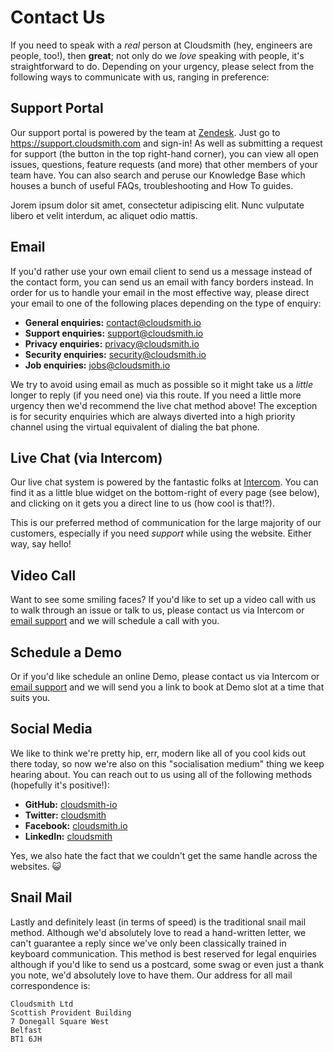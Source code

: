 
# Contact Us

If you need to speak with a _real_ person at Cloudsmith (hey, engineers are people, too!), then **great**; not only do we _love_ speaking with people, it's straightforward to do.  Depending on your urgency, please select from the following ways to communicate with us, ranging in preference:

## Support Portal

Our support portal is powered by the team at [Zendesk](https://zendesk.com). Just go to https://support.cloudsmith.com and sign-in! As well as submitting a request for support (the button in the top right-hand corner), you can view all open issues, questions, feature requests (and more) that other members of your team have.  You can also search and peruse our Knowledge Base which houses a bunch of useful FAQs, troubleshooting and How To guides.

<BlockImage
  variant="base"
  src="https://files.readme.io/4c0d0b4-image.png"
  width={321}
  height={396}
  alt="Edit provider settings">
</BlockImage>

<BlockImage
  variant="base"
  src="/temp/edit-provider-settings.png"
  width={321}
  height={396}
  alt="Edit provider settings">
  Jorem ipsum dolor sit amet, consectetur adipiscing elit. Nunc vulputate libero et velit interdum, ac aliquet
  odio mattis.
</BlockImage>

## Email  

If you'd rather use your own email client to send us a message instead of the contact form, you can send us an email with fancy borders instead.  In order for us to handle your email in the most effective way, please direct your email to one of the following places depending on the type of enquiry:

- **General enquiries:** [contact@cloudsmith.io](mailto:contact@cloudsmith.io)
- **Support enquiries:** [support@cloudsmith.io](mailto:support@cloudsmith.io)
- **Privacy enquiries:** [privacy@cloudsmith.io](mailto:privacy@cloudsmith.io)
- **Security enquiries:**  [security@cloudsmith.io](mailto:security@cloudsmith.io)
- **Job enquiries:**  [jobs@cloudsmith.io](mailto:jobs@cloudsmith.io)

We try to avoid using email as much as possible so it might take us a _little_ longer to reply (if you need one) via this route.  If you need a little more urgency then we'd recommend the live chat method above!  The exception is for security enquiries which are always diverted into a high priority channel using the virtual equivalent of dialing the bat phone.

## Live Chat (via Intercom)

Our live chat system is powered by the fantastic folks at [Intercom](https://www.intercom.com/).  You can find it as a little blue widget on the bottom-right of every page (see below), and clicking on it gets you a direct line to us (how cool is that!?).

This is our preferred method of communication for the large majority of our customers, especially if you need _support_ while using the website.  Either way, say hello!


## Video Call

Want to see some smiling faces? If you'd like to set up a video call with us to walk through an issue or talk to us, please contact us via Intercom or [email support](mailto:support@cloudsmith.io) and we will schedule a call with you.

## Schedule a Demo

Or if you'd like schedule an online Demo, please contact us via Intercom or [email support](mailto:support@cloudsmith.io) and we will send you a link to book at Demo slot at a time that suits you.

## Social Media

We like to think we're pretty hip, err, modern like all of you cool kids out there today, so now we're also on this "socialisation medium" thing we keep hearing about.  You can reach out to us using all of the following methods (hopefully it's positive!):

- **GitHub:** [cloudsmith-io](https://github.com/cloudsmith-io)
- **Twitter:** [cloudsmith](https://twitter.com/cloudsmith)
- **Facebook:** [cloudsmith.io](https://facebook.com/cloudsmith.io)
- **LinkedIn:** [cloudsmith](https://www.linkedin.com/company/cloudsmith/)

Yes, we also hate the fact that we couldn't get the same handle across the websites. :smiley_cat: 

## Snail Mail

Lastly and definitely least (in terms of speed) is the traditional snail mail method.  Although we'd absolutely love to read a hand-written letter, we can't guarantee a reply since we've only been classically trained in keyboard communication.  This method is best reserved for legal enquiries although if you'd like to send us a postcard, some swag or even just a thank you note, we'd absolutely love to have them.  Our address for all mail correspondence is:

```
Cloudsmith Ltd
Scottish Provident Building
7 Donegall Square West
Belfast
BT1 6JH
```